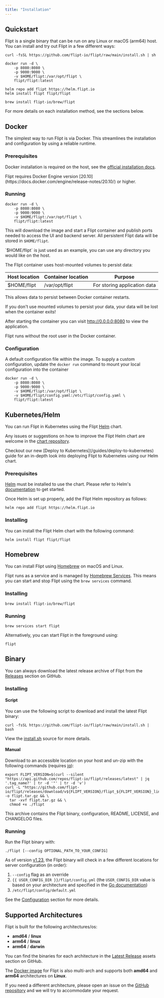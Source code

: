 ```yaml
---
title: "Installation"
---
```


## Quickstart

Flipt is a single binary that can be run on any Linux or macOS (arm64) host. You can install and try out Flipt in a few different ways:

<CodeGroup>

```console Binary
curl -fsSL https://github.com/flipt-io/flipt/raw/main/install.sh | sh
```

```console Docker
docker run -d \
    -p 8080:8080 \
    -p 9000:9000 \
    -v $HOME/flipt:/var/opt/flipt \
    flipt/flipt:latest
```

```console Kubernetes/Helm
helm repo add flipt https://helm.flipt.io
helm install flipt flipt/flipt
```

```console Homebrew
brew install flipt-io/brew/flipt
```

</CodeGroup>

For more details on each installation method, see the sections below.

## Docker

The simplest way to run Flipt is via Docker. This streamlines the installation
and configuration by using a reliable runtime.

### Prerequisites

Docker installation is required on the host, see the [official installation docs](https://docs.docker.com/install/).

<Note>
  Flipt requires Docker Engine version
  [20.10](https://docs.docker.com/engine/release-notes/20.10/) or higher.
</Note>

### Running

```console
docker run -d \
    -p 8080:8080 \
    -p 9000:9000 \
    -v $HOME/flipt:/var/opt/flipt \
    flipt/flipt:latest
```

This will download the image and start a Flipt container and publish ports
needed to access the UI and backend server. All persistent Flipt data will be
stored in `$HOME/flipt`.

<Info>
  `$HOME/flipt` is just used as an example, you can use any directory you would
  like on the host.
</Info>

The Flipt container uses host-mounted volumes to persist data:

| Host location | Container location | Purpose                      |
| ------------- | ------------------ | ---------------------------- |
| $HOME/flipt   | /var/opt/flipt     | For storing application data |

This allows data to persist between Docker container restarts.

<Warning>
  If you don't use mounted volumes to persist your data, your data will be lost
  when the container exits!
</Warning>

After starting the container you can visit http://0.0.0.0:8080 to view the
application.

<Note>Flipt runs without the root user in the Docker container.</Note>

### Configuration

A default configuration file within the image. To supply a custom configuration, update the `docker run` command to mount your local configuration into the container

```console
docker run -d \
    -p 8080:8080 \
    -p 9000:9000 \
    -v $HOME/flipt:/var/opt/flipt \
    -v $HOME/flipt/config.yaml:/etc/flipt/config.yaml \
    flipt/flipt:latest
```

## Kubernetes/Helm

You can run Flipt in Kubernetes using the Flipt [Helm](https://helm.sh) chart.

Any issues or suggestions on how to improve the Flipt Helm chart are welcome in the [chart repository](https://github.com/flipt-io/helm-charts).

<Tip>
  Checkout our new [Deploy to Kubernetes](/guides/deploy-to-kubernetes) guide
  for an in-depth look into deploying Flipt to Kubernetes using our Helm chart.
</Tip>

### Prerequisites

[Helm](https://helm.sh) must be installed to use the chart. Please refer to
Helm's [documentation](https://helm.sh/docs/) to get started.

Once Helm is set up properly, add the Flipt Helm repository as follows:

```console
helm repo add flipt https://helm.flipt.io
```

### Installing

You can install the Flipt Helm chart with the following command:

```console
helm install flipt flipt/flipt
```

## Homebrew

You can install Flipt using [Homebrew](https://brew.sh/) on macOS and Linux.

Flipt runs as a service and is managed by [Homebrew Services](https://github.com/Homebrew/homebrew-services). This means you can start and stop Flipt using the `brew services` command.

### Installing

```console
brew install flipt-io/brew/flipt
```

### Running

```console
brew services start flipt
```

Alternatively, you can start Flipt in the foreground using:

```console
flipt
```

## Binary

You can always download the latest release archive of Flipt from the
[Releases](https://github.com/flipt-io/flipt/releases) section on GitHub.

### Installing

#### Script

You can use the following script to download and install the latest Flipt binary:

```console
curl -fsSL https://github.com/flipt-io/flipt/raw/main/install.sh | bash
```

View the [install.sh](https://github.com/flipt-io/flipt/blob/main/install.sh) source for more details.

#### Manual

Download to an accessible location on your host and un-zip with the following
commands (requires [jq](https://stedolan.github.io/jq/)):

```console
export FLIPT_VERSION=$(curl --silent "https://api.github.com/repos/flipt-io/flipt/releases/latest" | jq '.tag_name?' | tr -d '"' | tr -d 'v')
curl -L "https://github.com/flipt-io/flipt/releases/download/v${FLIPT_VERSION}/flipt_${FLIPT_VERSION}_linux_x86_64.tar.gz" -o flipt.tar.gz && \
  tar -xvf flipt.tar.gz && \
  chmod +x ./flipt
```

This archive contains the Flipt binary, configuration, README, LICENSE, and CHANGELOG files.

### Running

Run the Flipt binary with:

```console
./flipt [--config OPTIONAL_PATH_TO_YOUR_CONFIG]
```

As of version [v1.23](https://github.com/flipt-io/flipt/releases/tag/v1.23.0), the Flipt binary will check in a few different locations for server configuration (in order):

1. `--config` flag as an override
2. `{{ USER_CONFIG_DIR }}/flipt/config.yml` (the `USER_CONFIG_DIR` value is based on your architecture and specified in the [Go documentation](https://pkg.go.dev/os#UserConfigDir))
3. `/etc/flipt/config/default.yml`

See the [Configuration](/configuration) section for more details.

## Supported Architectures

Flipt is built for the following architectures/os:

- **amd64** / **linux**
- **arm64** / **linux**
- **arm64** / **darwin**

You can find the binaries for each architecture in the [Latest Release](https://github.com/flipt-io/flipt/releases/latest) assets section on GitHub.

The [Docker image](https://hub.docker.com/r/flipt/flipt/tags) for Flipt is also multi-arch and supports both **amd64** and **arm64** architectures on **Linux**.

If you need a different architecture, please open an issue on the [GitHub repository](https://github.com/flipt-io/flipt/issues) and we will try to accommodate your request.
